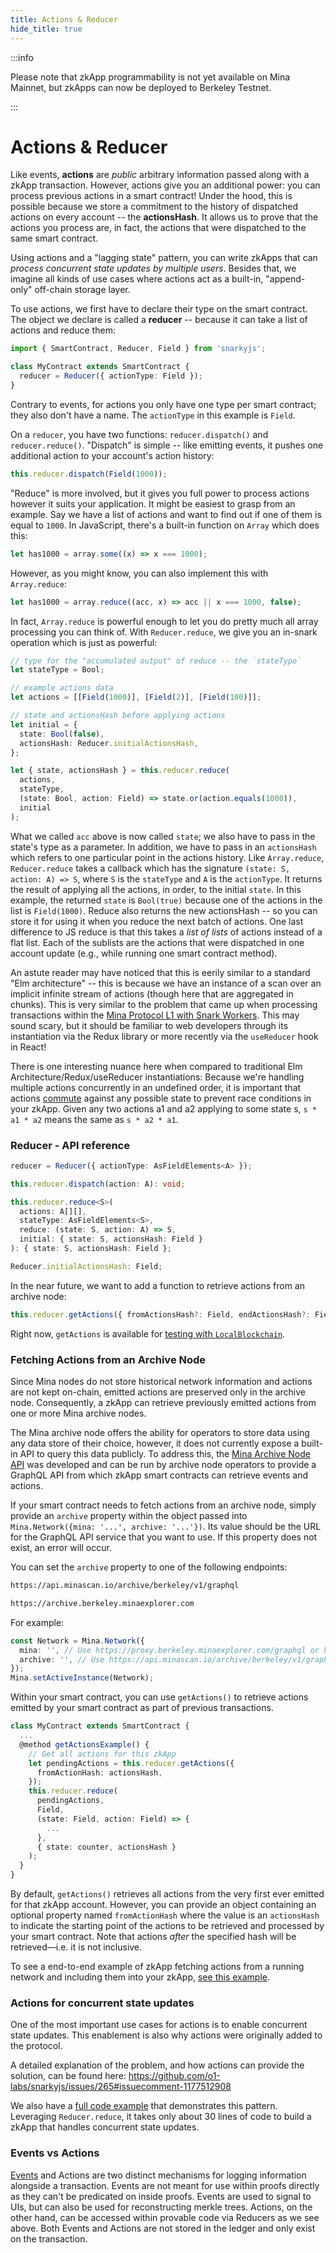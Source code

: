 ```yaml
---
title: Actions & Reducer
hide_title: true
---
```


:::info

Please note that zkApp programmability is not yet available on Mina Mainnet, but zkApps can now be deployed to Berkeley Testnet.

:::

# Actions & Reducer

Like events, **actions** are _public_ arbitrary information passed along with a zkApp transaction. However, actions give you an additional power: you can process previous actions in a smart contract! Under the hood, this is possible because we store a commitment to the history of dispatched actions on every account -- the **actionsHash**. It allows us to prove that the actions you process are, in fact, the actions that were dispatched to the same smart contract.

Using actions and a "lagging state" pattern, you can write zkApps that can _process concurrent state updates by multiple users_. Besides that, we imagine all kinds of use cases where actions act as a built-in, "append-only" off-chain storage layer.

To use actions, we first have to declare their type on the smart contract. The object we declare is called a **reducer** -- because it can take a list of actions and reduce them:

```ts
import { SmartContract, Reducer, Field } from 'snarkyjs';

class MyContract extends SmartContract {
  reducer = Reducer({ actionType: Field });
}
```

Contrary to events, for actions you only have one type per smart contract; they also don't have a name. The `actionType` in this example is `Field`.

On a `reducer`, you have two functions: `reducer.dispatch()` and `reducer.reduce()`. "Dispatch" is simple -- like emitting events, it pushes one additional action to your account's action history:

```ts
this.reducer.dispatch(Field(1000));
```

"Reduce" is more involved, but it gives you full power to process actions however it suits your application. It might be easiest to grasp from an example. Say we have a list of actions and want to find out if one of them is equal to `1000`. In JavaScript, there's a built-in function on `Array` which does this:

```ts
let has1000 = array.some((x) => x === 1000);
```

However, as you might know, you can also implement this with `Array.reduce`:

```ts
let has1000 = array.reduce((acc, x) => acc || x === 1000, false);
```

In fact, `Array.reduce` is powerful enough to let you do pretty much all array processing you can think of. With `Reducer.reduce`, we give you an in-snark operation which is just as powerful:

```ts
// type for the "accumulated output" of reduce -- the `stateType`
let stateType = Bool;

// example actions data
let actions = [[Field(1000)], [Field(2)], [Field(100)]];

// state and actionsHash before applying actions
let initial = {
  state: Bool(false),
  actionsHash: Reducer.initialActionsHash,
};

let { state, actionsHash } = this.reducer.reduce(
  actions,
  stateType,
  (state: Bool, action: Field) => state.or(action.equals(1000)),
  initial
);
```

What we called `acc` above is now called `state`; we also have to pass in the state's type as a parameter. In addition, we have to pass in an `actionsHash` which refers to one particular point in the actions history. Like `Array.reduce`, `Reducer.reduce` takes a callback which has the signature `(state: S, action: A) => S`, where `S` is the `stateType` and `A` is the `actionType`. It returns the result of applying all the actions, in order, to the initial `state`. In this example, the returned `state` is `Bool(true)` because one of the actions in the list is `Field(1000)`. Reduce also returns the new actionsHash -- so you can store it for using it when you reduce the next batch of actions. One last difference to JS reduce is that this takes a _list of lists_ of actions instead of a flat list. Each of the sublists are the actions that were dispatched in one account update (e.g., while running one smart contract method).

An astute reader may have noticed that this is eerily similar to a standard "Elm architecture" -- this is because we have an instance of a scan over an implicit infinite stream of actions (though here that are aggregated in chunks). This is very similar to the problem that came up when processing transactions within the [Mina Protocol L1 with Snark Workers](https://minaprotocol.com/blog/fast-accumulation-on-streams). This may sound scary, but it should be familiar to web developers through its instantiation via the Redux library or more recently via the `useReducer` hook in React!

There is one interesting nuance here when compared to traditional Elm Architecture/Redux/useReducer instantiations: Because we're handling multiple actions concurrently in an undefined order, it is important that actions [commute](https://en.wikipedia.org/wiki/Commutative_property) against any possible state to prevent race conditions in your zkApp. Given any two actions a1 and a2 applying to some state s, `s * a1 * a2` means the same as `s * a2 * a1`.

### Reducer - API reference

```ts
reducer = Reducer({ actionType: AsFieldElements<A> });

this.reducer.dispatch(action: A): void;

this.reducer.reduce<S>(
  actions: A[][],
  stateType: AsFieldElements<S>,
  reduce: (state: S, action: A) => S,
  initial: { state: S, actionsHash: Field }
): { state: S, actionsHash: Field };

Reducer.initialActionsHash: Field;
```

In the near future, we want to add a function to retrieve actions from an archive node:

```ts
this.reducer.getActions({ fromActionsHash?: Field, endActionsHash?: Field }): A[][];
```

Right now, `getActions` is available for [testing with `LocalBlockchain`](/zkapps/how-to-test-a-zkapp).

### Fetching Actions from an Archive Node

Since Mina nodes do not store historical network information and actions are not kept on-chain, emitted actions are preserved only in the archive node. Consequently, a zkApp can retrieve previously emitted actions from one or more Mina archive nodes.

The Mina archive node offers the ability for operators to store data using any data store of their choice, however, it does not currently expose a built-in API to query this data publicly. To address this, the [Mina Archive Node API](https://github.com/o1-labs/archive-node-api) was developed and can be run by archive node operators to provide a GraphQL API from which zkApp smart contracts can retrieve events and actions.

If your smart contract needs to fetch actions from an archive node, simply provide an `archive` property within the object passed into `Mina.Network({mina: '...', archive: '...'})`. Its value should be the URL for the GraphQL API service that you want to use. If this property does not exist, an error will occur.

You can set the `archive` property to one of the following endpoints:

```sh
https://api.minascan.io/archive/berkeley/v1/graphql
```

```sh
https://archive.berkeley.minaexplorer.com
```

For example:

```ts
const Network = Mina.Network({
  mina: '', // Use https://proxy.berkeley.minaexplorer.com/graphql or https://api.minascan.io/node/berkeley/v1/graphql
  archive: '', // Use https://api.minascan.io/archive/berkeley/v1/graphql/ or https://archive.berkeley.minaexplorer.com/
});
Mina.setActiveInstance(Network);
```

Within your smart contract, you can use `getActions()` to retrieve actions emitted by your smart contract as part of previous transactions.

```ts
class MyContract extends SmartContract {
  ...
  @method getActionsExample() {
    // Get all actions for this zkApp
    let pendingActions = this.reducer.getActions({
      fromActionHash: actionsHash,
    });
    this.reducer.reduce(
      pendingActions,
      Field,
      (state: Field, action: Field) => {
        ...
      },
      { state: counter, actionsHash }
    );
  }
}
```

By default, `getActions()` retrieves all actions from the very first ever emitted for that zkApp account. However, you can provide an object containing an optional property named `fromActionHash` where the value is an `actionsHash` to indicate the starting point of the actions to be retrieved and processed by your smart contract. Note that actions _after_ the specified hash will be retrieved—i.e. it is not inclusive.

To see a end-to-end example of zkApp fetching actions from a running network and including them into your zkApp, [see this example](https://github.com/o1-labs/snarkyjs/blob/main/src/examples/zkapps/voting/voting.ts).

### Actions for concurrent state updates

One of the most important use cases for actions is to enable concurrent state updates. This enablement is also why actions were originally added to the protocol.

A detailed explanation of the problem, and how actions can provide the solution, can be found here: https://github.com/o1-labs/snarkyjs/issues/265#issuecomment-1177512908

We also have a [full code example](https://github.com/o1-labs/snarkyjs/blob/main/src/examples/zkapps/reducer/reducer.ts) that demonstrates this pattern. Leveraging `Reducer.reduce`, it takes only about 30 lines of code to build a zkApp that handles concurrent state updates.

### Events vs Actions

[Events](events) and Actions are two distinct mechanisms for logging information alongside a transaction. Events are not meant for use within proofs directly as they can't be predicated on inside proofs. Events are used to signal to UIs, but can also be used for reconstructing merkle trees. Actions, on the other hand, can be accessed within provable code via Reducers as we see above. Both Events and Actions are not stored in the ledger and only exist on the transaction.
